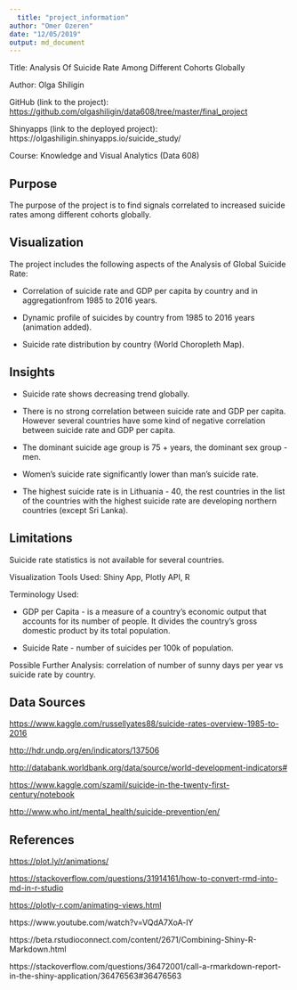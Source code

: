 ```yaml
---
  title: "project_information"
author: "Omer Ozeren"
date: "12/05/2019"
output: md_document
---
```

  
  
  Title: Analysis Of Suicide Rate Among Different Cohorts Globally 

Author: Olga Shiligin 

GitHub (link to the project): <https://github.com/olgashiligin/data608/tree/master/final_project>
  
  Shinyapps (link to the deployed project): https://olgashiligin.shinyapps.io/suicide_study/
  
  Course: Knowledge and Visual Analytics (Data 608)

Purpose 
--------
  The purpose of the project is to find signals correlated to
increased suicide rates among different cohorts globally.

Visualization
--------------
  
  The project includes the following aspects of the Analysis of Global
Suicide Rate:
  
  -  Correlation of suicide rate and GDP per capita by country and in aggregationfrom 1985
to 2016 years.

-  Dynamic profile of suicides by country from 1985 to 2016 years (animation added).

-  Suicide rate distribution by country (World Choropleth Map).

Insights
---------
  
  -  Suicide rate shows decreasing trend globally.

-  There is no strong correlation between suicide rate and GDP per capita. However several countries have some kind of negative correlation between suicide rate and GDP per capita.

-  The dominant suicide age group is 75 + years, the dominant sex group - men.

-  Women's suicide rate significantly lower than man's suicide rate.

-  The highest suicide rate is in Lithuania - 40, the rest countries in the list of the countries with the highest suicide rate are developing northern countries (except Sri Lanka).

Limitations
-----------
  
  Suicide rate statistics is not available for several countries.


Visualization Tools Used: Shiny App, Plotly API, R

Terminology Used:
  
  - GDP per Capita - is a measure of a country's economic output that
accounts for its number of people. It divides the country's gross
domestic product by its total population.

- Suicide Rate - number of suicides per 100k of population.

Possible Further Analysis: correlation of number of sunny days per year vs suicide rate by country.

Data Sources
-------------
  
  <https://www.kaggle.com/russellyates88/suicide-rates-overview-1985-to-2016>
  
  <http://hdr.undp.org/en/indicators/137506>
  
  <http://databank.worldbank.org/data/source/world-development-indicators#>

<https://www.kaggle.com/szamil/suicide-in-the-twenty-first-century/notebook>
  
  <http://www.who.int/mental_health/suicide-prevention/en/>
  
  References
-----------
  
  <https://plot.ly/r/animations/>
  
  <https://stackoverflow.com/questions/31914161/how-to-convert-rmd-into-md-in-r-studio>
  
  <https://plotly-r.com/animating-views.html>
  
  https://www.youtube.com/watch?v=VQdA7XoA-lY

https://beta.rstudioconnect.com/content/2671/Combining-Shiny-R-Markdown.html

https://stackoverflow.com/questions/36472001/call-a-rmarkdown-report-in-the-shiny-application/36476563#36476563
